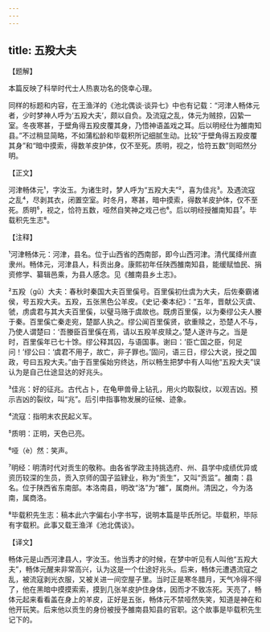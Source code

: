 ```yaml
---
---
---
```

title: 五羖大夫
---




【题解】


本篇反映了科举时代士人热衷功名的侥幸心理。

同样的标题和内容，在王渔洋的《池北偶谈·谈异七》中也有记载：“河津人畅体元者，少时梦神人呼为‘五羖大夫’，颇以自负。及流寇之乱，体元为贼掠，囚絷一室。冬夜寒甚，于壁角得五羖皮覆其身，乃悟神语盖戏之耳。后以明经仕为雒南知县。”不过稍显简略，不如蒲松龄和毕载积所记细腻生动。比较“于壁角得五羖皮覆其身”和“暗中摸索，得数羊皮护体，仅不至死。质明，视之，恰符五数”则昭然分明。


【正文】

河津畅体元¹，字汝玉。为诸生时，梦人呼为“五羖大夫”²，喜为佳兆³。及遇流寇之乱⁴，尽剥其衣，闭置空室。时冬月，寒甚，暗中摸索，得数羊皮护体，仅不至死。质明⁵，视之，恰符五数，哑然自笑神之戏己也⁶。后以明经授雒南知县⁷。毕载积先生志⁸。

【注释】


¹河津畅体元：河津，县名。位于山西省的西南部，即今山西河津。清代属绛州直隶州。畅体元，河津县人，科贡出身。康熙初年任陕西雒南知县，能缓赋恤民、捐资修学、纂辑邑乘，为县人感念。见《雒南县乡土志》。

²五羖（gǔ）大夫：春秋时秦国大夫百里傒号。百里傒初仕虞为大夫，后佐秦霸诸侯，号五羖大夫。五羖，五张黑色公羊皮。《史记·秦本纪》：“五年，晋献公灭虞、虢，虏虞君与其大夫百里傒，以璧马赂于虞故也。既虏百里傒，以为秦缪公夫人媵于秦。百里傒亡秦走宛，楚鄙人执之。缪公闻百里傒贤，欲重赎之，恐楚人不与，乃使人谓楚曰：‘吾媵臣百里傒在焉，请以五羖羊皮赎之。’楚人遂许与之。当是时，百里傒年已七十馀。缪公释其囚，与语国事。谢曰：‘臣亡国之臣，何足问！’缪公曰：‘虞君不用子，故亡，非子罪也。’固问，语三日，缪公大说，授之国政，号曰五羖大夫。”由于百里傒始穷终达，所以畅生把梦中有人叫他“五羖大夫”误认为是自己仕途显达的好兆头。

³佳兆：好的征兆。古代占卜，在龟甲兽骨上钻孔，用火灼取裂纹，以观吉凶。预示吉凶的裂纹，叫“兆”。后引申指事物发展的征候、迹象。

⁴流寇：指明末农民起义军。

⁵质明：正明，天色已亮。

⁶哑（è）然：笑声。

⁷明经：明清时代对贡生的敬称。由各省学政主持挑选府、州、县学中成绩优异或资历较深的生员，贡入京师的国子监肄业，称为“贡生”，又叫“贡监”。雒南：县名。位于陕西省东南部。本洛南县，明改“洛”为“雒”，属商州。清因之，今为洛南，属商洛。

⁸毕载积先生志：稿本此六字偏右小字书写，说明本篇是毕氏所记。毕载积，毕际有字载积。此事又载王渔洋《池北偶谈》。





【译文】


畅体元是山西河津县人，字汝玉。他当秀才的时候，在梦中听见有人叫他“五羖大夫”，畅体元醒来非常高兴，认为这是一个仕途好兆头。后来，畅体元遭遇流寇之乱，被流寇剥光衣服，又被关进一间空屋子里。当时正是寒冬腊月，天气冷得不得了，他在黑暗中摸摸索索，摸到几张羊皮护住身体，因而才不致冻死。天亮了，畅体元起来看看盖在身上的羊皮，正好是五张，畅体元不禁哑然失笑，知道是神在和他开玩笑。后来他以贡生的身份被授予雒南县知县的官职。这个故事是毕载积先生记下的。